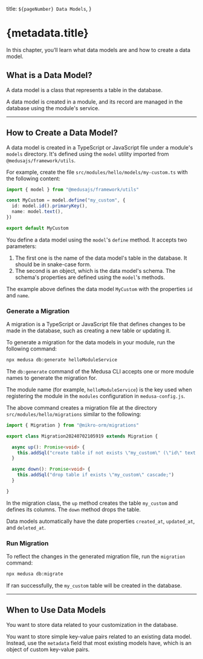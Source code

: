   title: `${pageNumber} Data Models`,
}

# {metadata.title}

In this chapter, you’ll learn what data models are and how to create a data model.

## What is a Data Model?

A data model is a class that represents a table in the database.

A data model is created in a module, and its record are managed in the database using the module's service.

---

## How to Create a Data Model?

A data model is created in a TypeScript or JavaScript file under a module's `models` directory. It's defined using the `model` utility imported from `@medusajs/framework/utils`.

For example, create the file `src/modules/hello/models/my-custom.ts` with the following content:

```ts title="src/modules/hello/models/my-custom.ts"
import { model } from "@medusajs/framework/utils"

const MyCustom = model.define("my_custom", {
  id: model.id().primaryKey(),
  name: model.text(),
})

export default MyCustom
```

You define a data model using the `model`'s `define` method. It accepts two parameters:

1. The first one is the name of the data model's table in the database. It should be in snake-case form.
2. The second is an object, which is the data model's schema. The schema's properties are defined using the `model`'s methods.

The example above defines the data model `MyCustom` with the properties `id` and `name`. 

### Generate a Migration

A migration is a TypeScript or JavaScript file that defines changes to be made in the database, such as creating a new table or updating it.

To generate a migration for the data models in your module, run the following command:

```bash
npx medusa db:generate helloModuleService
```

The `db:generate` command of the Medusa CLI accepts one or more module names to generate the migration for.

The module name (for example, `helloModuleService`) is the key used when registering the module in the `modules` configuration in `medusa-config.js`.

The above command creates a migration file at the directory `src/modules/hello/migrations` similar to the following:

```ts
import { Migration } from "@mikro-orm/migrations"

export class Migration20240702105919 extends Migration {

  async up(): Promise<void> {
    this.addSql("create table if not exists \"my_custom\" (\"id\" text not null, \"name\" text not null, \"created_at\" timestamptz not null default now(), \"updated_at\" timestamptz not null default now(), \"deleted_at\" timestamptz null, constraint \"my_custom_pkey\" primary key (\"id\"));")
  }

  async down(): Promise<void> {
    this.addSql("drop table if exists \"my_custom\" cascade;")
  }

}
```

In the migration class, the `up` method creates the table `my_custom` and defines its columns. The `down` method drops the table.

<Note>

Data models automatically have the date properties `created_at`, `updated_at`, and `deleted_at`.

</Note>

### Run Migration

To reflect the changes in the generated migration file, run the `migration` command:

```bash
npx medusa db:migrate
```

If ran successfully, the `my_custom` table will be created in the database.

---

## When to Use Data Models

<Note title="Use data models when" type="success">

You want to store data related to your customization in the database.

</Note>

<Note title="Don't use data models if" type="error">

You want to store simple key-value pairs related to an existing data model. Instead, use the `metadata` field that most existing models have, which is an object of custom key-value pairs.

</Note>
